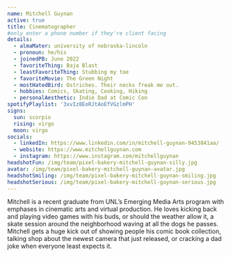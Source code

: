 ```yaml
---
name: Mitchell Guynan
active: true
title: Cinematographer
#only enter a phone number if they're client facing
details:
  - almaMater: university of nebraska-lincoln
  - pronoun: he/his
  - joinedPB: June 2022
  - favoriteThing: Baja Blast
  - leastFavoriteThing: Stubbing my toe
  - favoriteMovie: The Green Night
  - mostHatedBird: Ostriches. Their necks freak me out.
  - hobbies: Comics, Skating, Cooking, Hiking
  - personalAesthetic: Indie Dad at Comic Con
spotifyPlaylist: '3xvIz8EoRJtAoEfVGzlmPH'
signs:
  sun: scorpio
  rising: virgo
  moon: virgo
socials:
  - linkedIn: https://www.linkedin.com/in/mitchell-guynan-9453841aa/
  - website: https://www.mitchellguynan.com
  - instagram: https://www.instagram.com/mitchellguynan
headshotFun: /img/team/pixel-bakery-mitchell-guynan-silly.jpg
avatar: /img/team/pixel-bakery-mitchell-guynan-avatar.jpg
headshotSmiling: /img/team/pixel-bakery-mitchell-guynan-smiling.jpg
headshotSerious: /img/team/pixel-bakery-mitchell-guynan-serious.jpg
---
```


Mitchell is a recent graduate from UNL’s Emerging Media Arts program with emphases in cinematic arts and virtual production. He loves kicking back and playing video games with his buds, or should the weather allow it, a skate session around the neighborhood waving at all the dogs he passes. Mitchell gets a huge kick out of showing people his comic book collection, talking shop about the newest camera that just released, or cracking a dad joke when everyone least expects it.